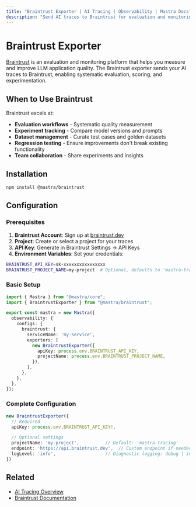 ```yaml
---
title: "Braintrust Exporter | AI Tracing | Observability | Mastra Docs"
description: "Send AI traces to Braintrust for evaluation and monitoring"
---
```



# Braintrust Exporter

[Braintrust](https://www.braintrust.dev/) is an evaluation and monitoring platform that helps you measure and improve LLM application quality. The Braintrust exporter sends your AI traces to Braintrust, enabling systematic evaluation, scoring, and experimentation.

## When to Use Braintrust

Braintrust excels at:
- **Evaluation workflows** - Systematic quality measurement
- **Experiment tracking** - Compare model versions and prompts
- **Dataset management** - Curate test cases and golden datasets
- **Regression testing** - Ensure improvements don't break existing functionality
- **Team collaboration** - Share experiments and insights

## Installation

```bash npm2yarn
npm install @mastra/braintrust
```

## Configuration

### Prerequisites

1. **Braintrust Account**: Sign up at [braintrust.dev](https://www.braintrust.dev/)
2. **Project**: Create or select a project for your traces
3. **API Key**: Generate in Braintrust Settings → API Keys
4. **Environment Variables**: Set your credentials:

```bash filename=".env"
BRAINTRUST_API_KEY=sk-xxxxxxxxxxxxxxxx
BRAINTRUST_PROJECT_NAME=my-project  # Optional, defaults to 'mastra-tracing'
```

### Basic Setup

```typescript filename="src/mastra/index.ts"
import { Mastra } from "@mastra/core";
import { BraintrustExporter } from "@mastra/braintrust";

export const mastra = new Mastra({
  observability: {
    configs: {
      braintrust: {
        serviceName: 'my-service',
        exporters: [
          new BraintrustExporter({
            apiKey: process.env.BRAINTRUST_API_KEY,
            projectName: process.env.BRAINTRUST_PROJECT_NAME,
          }),
        ],
      },
    },
  },
});
```

### Complete Configuration

```typescript
new BraintrustExporter({
  // Required
  apiKey: process.env.BRAINTRUST_API_KEY!,

  // Optional settings
  projectName: 'my-project',          // Default: 'mastra-tracing'
  endpoint: 'https://api.braintrust.dev',  // Custom endpoint if needed
  logLevel: 'info',                   // Diagnostic logging: debug | info | warn | error
})
```

## Related

- [AI Tracing Overview](/docs/observability/ai-tracing/overview)
- [Braintrust Documentation](https://www.braintrust.dev/docs)
